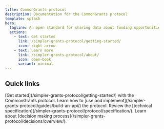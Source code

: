 ```yaml
---
title: CommonGrants protocol
description: Documentation for the CommonGrants protocol
template: splash
hero:
  tagline: An open standard for sharing data about funding opportunities, applications, and awards across the grant ecosystem
  actions:
    - text: Get started
      link: /simpler-grants-protocol/getting-started/
      icon: right-arrow
    - text: Learn more
      link: /simpler-grants-protocol/about/
      icon: open-book
      variant: minimal
---
```



## Quick links

<CardGrid stagger>
  <Card title="Get started" icon="rocket">
    [Get started](/simpler-grants-protocol/getting-started/) with the
    CommonGrants protocol.
  </Card>
  <Card title="Read the guides" icon="open-book">
    Learn how to [use and
    implement](/simpler-grants-protocol/guides/build-an-api/) the protocol.
  </Card>
  <Card title="Explore the spec" icon="document">
    Review the [technical
    specification](/simpler-grants-protocol/protocol/specification/).
  </Card>
  <Card title="Follow our process" icon="setting">
    Learn about [decision making
    process](/simpler-grants-protocol/decisions/overview/).
  </Card>
</CardGrid>
